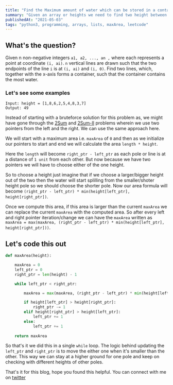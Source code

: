 ```yaml
---
title: "Find the Maximum amount of water which can be stored in a container"
summary: "Given an array or heights we need to find two height between which the maximum water can be stored"
publishedAt: "2021-05-03"
tags: "python3, programming, arrays, lists, maxArea, leetcode"
---
```


## What's the question?

Given n non-negative integers `a1, a2, ..., an ,` where each represents a point at coordinate `(i, ai)`. 
`n` vertical lines are drawn such that the two endpoints of the line `i` is at `(i, ai)` and `(i, 0)`. 
Find two lines, which, together with the x-axis forms a container, such that the container contains the most water.

### Let's see some examples

```dart:Example
Input: height = [1,8,6,2,5,4,8,3,7]
Output: 49
```

Instead of starting with a bruteforce solution for this problem as, we might have gone through the <a target="_blank" href="/blog/leetcode-arrays-two-sum">2Sum</a> and <a target="_blank" href="/blog/leetcode-arrays-two-sum=II">2Sum-II</a> problems wherein we use two pointers from the left and the right. 
We can use the same approach here.

We will start with a maximum area i.e. `maxArea` of `0` and then as we initialize our pointers to start and end we will calculate the area `length * height`. 

Here the `length` will become `right_ptr - left_ptr` as each pole or line is at a distance of `1 unit` from each other. But now because we have two pointers we will have to 
choose either of the one height.

So to choose a height just imagine that if we choose a larger/bigger height out of the two then the water will start splilling from the smaller/shoter height pole so we should choose the 
shorter pole. Now our area formula will become `(right_ptr - left_ptr) * min(height[left_ptr], height[right_ptr])`. 

Once we compute this area, if this area is larger than the current `maxArea` we can replace the current `maxArea` with the computed area. So after every left and right pointer iteration/change we can have
the `maxArea` written as `maxArea = max(maxArea, (right_ptr - left_ptr) * min(height[left_ptr], height[right_ptr]))`.

## Let's code this out

```dart:maxContainerEfficient.py
def maxArea(height):

    maxArea = 0
    left_ptr = 0
    right_ptr = len(height) - 1

    while left_ptr < right_ptr:

        maxArea = max(maxArea, (right_ptr - left_ptr) * min(height[left_ptr], height[right_ptr]))

        if height[left_ptr] > height[right_ptr]:
            right_ptr -= 1
        elif height[right_ptr] > height[left_ptr]:
            left_ptr += 1
        else:
            left_ptr += 1
    
    return maxArea
```

So that's it we did this in a single `while` loop. The logic behind updating the `left_ptr` and `right_ptr` is to move the either one when it's smaller than the other.
This way we can stay at a higher ground for one pole and keep on checking with different heights of other poles.

That's it for this blog, hope you found this helpful. You can connect with me on <a href="https://twitter.com/saglanivatsal">twitter</a>